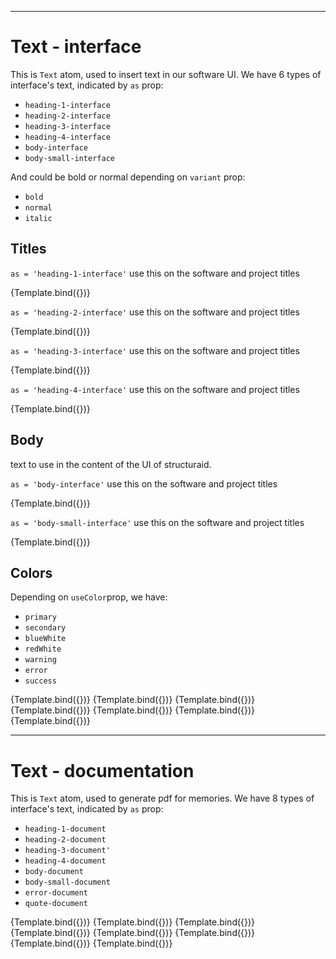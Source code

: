 <!-- Text.stories.mdx -->



<Meta title="Atoms/Text" component={Text} />


 ---

# Text - interface

This is `Text` atom, used to insert text in our software UI. 
We have 6 types of interface's text, indicated by `as` prop:

- `heading-1-interface`
- `heading-2-interface`
- `heading-3-interface`
- `heading-4-interface`
- `body-interface`
- `body-small-interface`

And could be bold or normal depending on `variant` prop:

- `bold`
- `normal`
- `italic`


## Titles

`as = 'heading-1-interface'` use this on the software and project titles

<Canvas>
  <Story
    name="heading-1-interface"
    args={{
      as: "heading-1-interface",
      variant: "bold",
      children: "welcome to structuraid",
      useColor: "primary"
    }}
  >
    {Template.bind({})}
  </Story>
</Canvas>

`as = 'heading-2-interface'` use this on the software and project titles

<Canvas>
  <Story
    name="heading-2-interface"
    args={{
      as: "heading-2-interface",
      variant: "bold",
      children: "PIP: lago alto",
      useColor: "secondary"
    }}
  >
    {Template.bind({})}
  </Story>
</Canvas>

`as = 'heading-3-interface'` use this on the software and project titles

<Canvas>
  <Story
    name="heading-3-interface"
    args={{
      as: "heading-3-interface",
      variant: "normal",
      children: "PIP: lago alto",
      useColor: "secondary"
    }}
  >
    {Template.bind({})}
  </Story>
</Canvas>

`as = 'heading-4-interface'` use this on the software and project titles

<Canvas>
  <Story
    name="heading-4-interface"
    args={{
      as: "heading-4-interface",
      variant: "normal",
      children: "PIP: lago alto",
      useColor: "secondary"
    }}
  >
    {Template.bind({})}
  </Story>
</Canvas>

## Body

text to use in the content of the UI of structuraid.

`as = 'body-interface'` use this on the software and project titles

<Canvas>
  <Story
    name="body-interface"
    args={{
      as: "body-interface",
      variant: "normal",
      children: "Reinforced concrete footings are structural members used to support columns and walls and to transmit and distribute their loads to the soil. The design is based on the assumption that the footing is rigid, so that the variation of the soil pressure under the footing is linear. Uniform soil pressure is achieved when the column load coincides with the centroid of the footing. Although this assumption is acceptable for rigid footings, such an assumption becomes less accurate as the footing becomes relatively more flexible.",
      useColor: "secondary"
    }}
  >
    {Template.bind({})}
  </Story>
</Canvas>

`as = 'body-small-interface'` use this on the software and project titles

<Canvas>
  <Story
    name="body-small-interface"
    args={{
      as: "body-small-interface",
      variant: "normal",
      children: "Reinforced concrete footings are structural members used to support columns and walls and to transmit and distribute their loads to the soil. The design is based on the assumption that the footing is rigid, so that the variation of the soil pressure under the footing is linear. Uniform soil pressure is achieved when the column load coincides with the centroid of the footing. Although this assumption is acceptable for rigid footings, such an assumption becomes less accurate as the footing becomes relatively more flexible.",
      useColor: "secondary"
    }}
  >
    {Template.bind({})}
  </Story>
</Canvas>

## Colors

Depending on `useColor`prop, we have:

- `primary`
- `secondary`
- `blueWhite`
- `redWhite`
- `warning`
- `error`
- `success`

<Canvas>
  <Story
    name="body-small-interface-color-primary"
    args={{
      as: "body-small-interface",
      variant: "normal",
      children: "Reinforced concrete footings are structural members used to support columns and walls and to transmit and distribute their loads to the soil. The design is based on the assumption that the footing is rigid, so that the variation of the soil pressure under the footing is linear. Uniform soil pressure is achieved when the column load coincides with the centroid of the footing. Although this assumption is acceptable for rigid footings, such an assumption becomes less accurate as the footing becomes relatively more flexible.",
      useColor: "primary"
    }}
  >
    {Template.bind({})}
  </Story>
</Canvas>

<Canvas>
  <Story
    name="body-small-interface-color-secondary"
    args={{
      as: "body-small-interface",
      variant: "normal",
      children: "Reinforced concrete footings are structural members used to support columns and walls and to transmit and distribute their loads to the soil. The design is based on the assumption that the footing is rigid, so that the variation of the soil pressure under the footing is linear. Uniform soil pressure is achieved when the column load coincides with the centroid of the footing. Although this assumption is acceptable for rigid footings, such an assumption becomes less accurate as the footing becomes relatively more flexible.",
      useColor: "secondary"
    }}
  >
    {Template.bind({})}
  </Story>
</Canvas>

<Canvas>
  <Story
    name="body-small-interface-color-blueWhite"
    args={{
      as: "body-small-interface",
      variant: "normal",
      children: "Footing type A schema",
      useColor: "blueWhite"
    }}
  >
    {Template.bind({})}
  </Story>
</Canvas>

<Canvas>
  <Story
    name="body-small-interface-color-redWhite"
    args={{
      as: "body-small-interface",
      variant: "bold",
      children: "Footing type A schema",
      useColor: "redWhite"
    }}
  >
    {Template.bind({})}
  </Story>
</Canvas>

<Canvas>
  <Story
    name="body-small-interface-color-warning"
    args={{
      as: "body-small-interface",
      variant: "normal",
      children: "Footing pressure is 2% great than foundation's limit",
      useColor: "warning"
    }}
  >
    {Template.bind({})}
  </Story>
</Canvas>

<Canvas>
  <Story
    name="body-small-interface-color-error"
    args={{
      as: "body-small-interface",
      variant: "normal",
      children: "Footing pressure exceeds limit of foundation",
      useColor: "error"
    }}
  >
    {Template.bind({})}
  </Story>
</Canvas>

<Canvas>
  <Story
    name="body-small-interface-color-success"
    args={{
      as: "body-small-interface",
      variant: "normal",
      children: "DXF succesfully loaded",
      useColor: "success"
    }}
  >
    {Template.bind({})}
  </Story>
</Canvas>

 ---

# Text - documentation

This is `Text` atom, used to generate pdf for memories. 
We have 8 types of interface's text, indicated by `as` prop:

- `heading-1-document`
- `heading-2-document`
- `heading-3-document'`
- `heading-4-document`
- `body-document`
- `body-small-document`
- `error-document`
- `quote-document`

<Canvas>
  <Story
    name="heading-1-document"
    args={{
      as: "heading-1-document",
      children: "PIP: Lago alto | structural design memories"
    }}
  >
    {Template.bind({})}
  </Story>
</Canvas>

<Canvas>
  <Story
    name="heading-2-document"
    args={{
      as: "heading-2-document",
      children: "Footing design"
    }}
  >
    {Template.bind({})}
  </Story>
</Canvas>

<Canvas>
  <Story
    name="heading-3-document"
    args={{
      as: "heading-3-document",
      children: "Footing type 1"
    }}
  >
    {Template.bind({})}
  </Story>
</Canvas>

<Canvas>
  <Story
    name="heading-4-document"
    args={{
      as: "heading-4-document",
      children: "One-way shear check | Two-ways shear check | Bending reinforcement"
    }}
  >
    {Template.bind({})}
  </Story>
</Canvas>

<Canvas>
  <Story
    name="body-document"
    args={{
      as: "body-document",
      children: "Reinforced concrete footings are structural members used to support columns and walls and to transmit and distribute their loads to the soil. The design is based on the assumption that the footing is rigid, so that the variation of the soil pressure under the footing is linear. Uniform soil pressure is achieved when the column load coincides with the centroid of the footing. Although this assumption is acceptable for rigid footings, such an assumption becomes less accurate as the footing becomes relatively more flexible."
    }}
  >
    {Template.bind({})}
  </Story>
</Canvas>

<Canvas>
  <Story
    name="body-small-document"
    args={{
      as: "body-small-document",
      children: "Reinforced concrete footings are structural members used to support columns and walls and to transmit and distribute their loads to the soil. The design is based on the assumption that the footing is rigid, so that the variation of the soil pressure under the footing is linear. Uniform soil pressure is achieved when the column load coincides with the centroid of the footing. Although this assumption is acceptable for rigid footings, such an assumption becomes less accurate as the footing becomes relatively more flexible."
    }}
  >
    {Template.bind({})}
  </Story>
</Canvas>

<Canvas>
  <Story
    name="error-document"
    args={{
      as: "error-document",
      children: "shear checks failled"
    }}
  >
    {Template.bind({})}
  </Story>
</Canvas>

<Canvas>
  <Story
    name="quote-document"
    args={{
      as: "quote-document",
      children: "Once the area is determined, a factored soil pressure is obtained by dividing the factored load, Pu= 1.2D + 1.6L, by the area of the footing. This is required to design the footing by the strength design method."
    }}
  >
    {Template.bind({})}
  </Story>
</Canvas>
